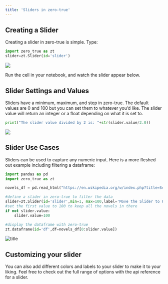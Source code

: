 ```yaml
---
title: 'Sliders in zero-true'
---
```



## Creating a Slider

Creating a slider in zero-true is simple. Type:

```py
import zero_true as zt
slider=zt.Slider(id='slider')
```

![](imag/blogs/photos/slider.png)

Run the cell in your notebook, and watch the slider appear below.

## Slider Settings and Values

Sliders have a minimum, maximum, and step in zero-true. The default values are 0 and 100 but you can set them to whatever you’d like. The slider value will return an integer or a float depending on what it is set to.

```py
print("The slider value divided by 2 is: "+str(slider.value/2.0))
```

![](/blogs/photos/slider2.png)

## Slider Use Cases

Sliders can be used to capture any numeric input. Here is a more fleshed out example including filtering a dataframe: 

```py
import pandas as pd 
import zero_true as zt 

novels_df = pd.read_html("https://en.wikipedia.org/w/index.php?title=Science_Fiction:_The_100_Best_Novels&oldid=1091082777", match='The 100 Best Novels')[0]

#define a slider in zero-true to filter the data 
slider=zt.Slider(id='slider',min=1, max=100,label='Move the Slider to Filter the DataFrame')
#set the first value to 100 to keep all the novels in there
if not slider.value:
    slider.value=100

#display the dataframe with zero-true
zt.dataframe(id='df',df=novels_df[0:slider.value])
```

![title](/blogs/gifs/slider.gif)

##  Customizing your slider

You can also add different colors and labels to your slider to make it to your liking. Feel free to check out the full range of options with the api reference for a slider.
